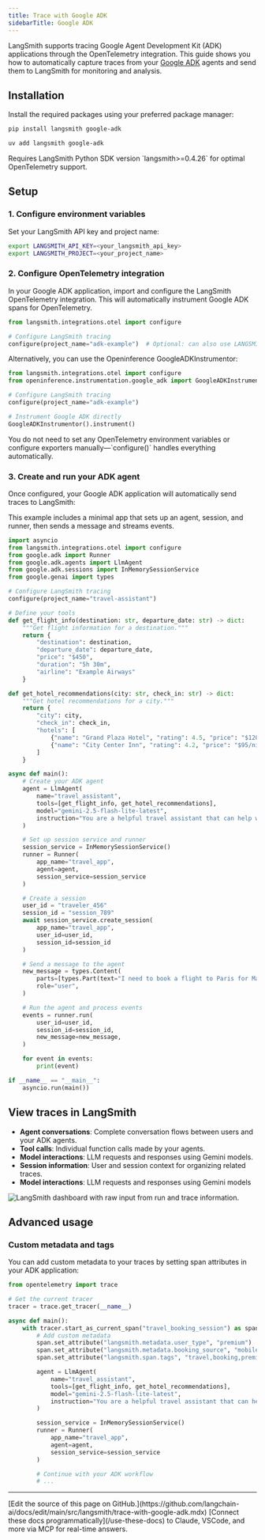 ```yaml
---
title: Trace with Google ADK
sidebarTitle: Google ADK
---
```


LangSmith supports tracing Google Agent Development Kit (ADK) applications through the OpenTelemetry integration. This guide shows you how to automatically capture traces from your [Google ADK](https://github.com/google/adk-python) agents and send them to LangSmith for monitoring and analysis.

## Installation

Install the required packages using your preferred package manager:

<CodeGroup>

```bash pip
pip install langsmith google-adk
```

```bash uv
uv add langsmith google-adk
```

</CodeGroup>

<Info>
Requires LangSmith Python SDK version `langsmith>=0.4.26` for optimal OpenTelemetry support.
</Info>

## Setup

### 1. Configure environment variables

Set your LangSmith API key and project name:

<CodeGroup>

```bash Shell
export LANGSMITH_API_KEY=<your_langsmith_api_key>
export LANGSMITH_PROJECT=<your_project_name>
```

</CodeGroup>

### 2. Configure OpenTelemetry integration

In your Google ADK application, import and configure the LangSmith OpenTelemetry integration. This will automatically instrument Google ADK spans for OpenTelemetry.

```python
from langsmith.integrations.otel import configure

# Configure LangSmith tracing
configure(project_name="adk-example")  # Optional: can also use LANGSMITH_PROJECT and LANGSMITH_API_KEY environment variables
```

Alternatively, you can use the Openinference GoogleADKInstrumentor:

```python
from langsmith.integrations.otel import configure
from openinference.instrumentation.google_adk import GoogleADKInstrumentor

# Configure LangSmith tracing
configure(project_name="adk-example")

# Instrument Google ADK directly
GoogleADKInstrumentor().instrument()
```

<Note>
You do not need to set any OpenTelemetry environment variables or configure exporters manually—`configure()` handles everything automatically.
</Note>

### 3. Create and run your ADK agent

Once configured, your Google ADK application will automatically send traces to LangSmith:

This example includes a minimal app that sets up an agent, session, and runner, then sends a message and streams events.

```python
import asyncio
from langsmith.integrations.otel import configure
from google.adk import Runner
from google.adk.agents import LlmAgent
from google.adk.sessions import InMemorySessionService
from google.genai import types

# Configure LangSmith tracing
configure(project_name="travel-assistant")

# Define your tools
def get_flight_info(destination: str, departure_date: str) -> dict:
    """Get flight information for a destination."""
    return {
        "destination": destination,
        "departure_date": departure_date,
        "price": "$450",
        "duration": "5h 30m",
        "airline": "Example Airways"
    }

def get_hotel_recommendations(city: str, check_in: str) -> dict:
    """Get hotel recommendations for a city."""
    return {
        "city": city,
        "check_in": check_in,
        "hotels": [
            {"name": "Grand Plaza Hotel", "rating": 4.5, "price": "$120/night"},
            {"name": "City Center Inn", "rating": 4.2, "price": "$95/night"}
        ]
    }

async def main():
    # Create your ADK agent
    agent = LlmAgent(
        name="travel_assistant",
        tools=[get_flight_info, get_hotel_recommendations],
        model="gemini-2.5-flash-lite-latest",
        instruction="You are a helpful travel assistant that can help with flights and hotels.",
    )

    # Set up session service and runner
    session_service = InMemorySessionService()
    runner = Runner(
        app_name="travel_app",
        agent=agent,
        session_service=session_service
    )

    # Create a session
    user_id = "traveler_456"
    session_id = "session_789"
    await session_service.create_session(
        app_name="travel_app",
        user_id=user_id,
        session_id=session_id
    )

    # Send a message to the agent
    new_message = types.Content(
        parts=[types.Part(text="I need to book a flight to Paris for March 15th and find a good hotel.")],
        role="user",
    )

    # Run the agent and process events
    events = runner.run(
        user_id=user_id,
        session_id=session_id,
        new_message=new_message,
    )

    for event in events:
        print(event)

if __name__ == "__main__":
    asyncio.run(main())
```

## View traces in LangSmith

- **Agent conversations**: Complete conversation flows between users and your ADK agents.
- **Tool calls**: Individual function calls made by your agents.
- **Model interactions**: LLM requests and responses using Gemini models.
- **Session information**: User and session context for organizing related traces.
- **Model interactions**: LLM requests and responses using Gemini models

![LangSmith dashboard with raw input from run and trace information.](/langsmith/images/adk.png)

## Advanced usage

### Custom metadata and tags

You can add custom metadata to your traces by setting span attributes in your ADK application:

```python
from opentelemetry import trace

# Get the current tracer
tracer = trace.get_tracer(__name__)

async def main():
    with tracer.start_as_current_span("travel_booking_session") as span:
        # Add custom metadata
        span.set_attribute("langsmith.metadata.user_type", "premium")
        span.set_attribute("langsmith.metadata.booking_source", "mobile_app")
        span.set_attribute("langsmith.span.tags", "travel,booking,premium")

        agent = LlmAgent(
            name="travel_assistant",
            tools=[get_flight_info, get_hotel_recommendations],
            model="gemini-2.5-flash-lite-latest",
            instruction="You are a helpful travel assistant that can help with flights and hotels.",
        )

        session_service = InMemorySessionService()
        runner = Runner(
            app_name="travel_app",
            agent=agent,
            session_service=session_service
        )

        # Continue with your ADK workflow
        # ...
```

---

<Callout icon="pen-to-square" iconType="regular">
    [Edit the source of this page on GitHub.](https://github.com/langchain-ai/docs/edit/main/src/langsmith/trace-with-google-adk.mdx)
</Callout>
<Tip icon="terminal" iconType="regular">
    [Connect these docs programmatically](/use-these-docs) to Claude, VSCode, and more via MCP for    real-time answers.
</Tip>
